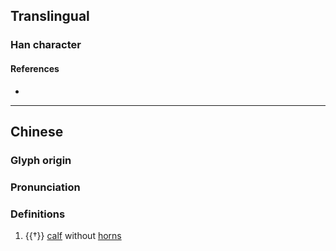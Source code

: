 {{character info/new}}
==Translingual==

===Han character===
{{Han char|rn=93|rad=牛|as=12|sn=16|four=20514|canj=HQYTG|ids=⿰牜童}}

====References====
* {{Han ref|kx=0704.170|dkj=20171|dj=1117.070|hdz=31820.060|uh=729D|ud=29341|bh=EA59|bd=59993}}

----
==Chinese==
{{zh-forms}}

===Glyph origin===
{{Han etym}}

===Pronunciation===
{{zh-pron
|m=tóng
|mc=y
|oc=y
|cat=n
}}

===Definitions===
{{zh-hanzi}}

# {{†}} [[calf]] without [[horn]]s